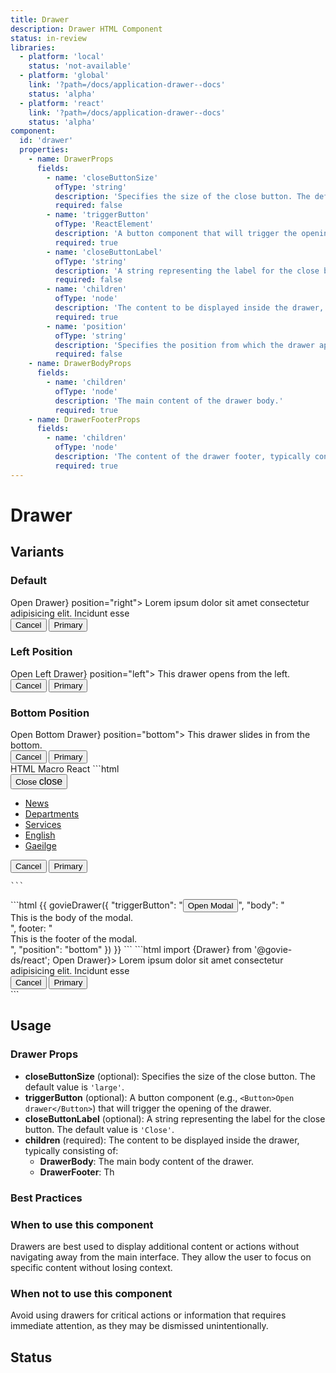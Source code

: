 ```yaml
---
title: Drawer
description: Drawer HTML Component
status: in-review
libraries:
  - platform: 'local'
    status: 'not-available'
  - platform: 'global'
    link: '?path=/docs/application-drawer--docs'
    status: 'alpha'
  - platform: 'react'
    link: '?path=/docs/application-drawer--docs'
    status: 'alpha'
component:
  id: 'drawer'
  properties:
    - name: DrawerProps
      fields:
        - name: 'closeButtonSize'
          ofType: 'string'
          description: 'Specifies the size of the close button. The default value is large.'
          required: false
        - name: 'triggerButton'
          ofType: 'ReactElement'
          description: 'A button component that will trigger the opening of the drawer.'
          required: true
        - name: 'closeButtonLabel'
          ofType: 'string'
          description: 'A string representing the label for the close button. The default value is Close.'
          required: false
        - name: 'children'
          ofType: 'node'
          description: 'The content to be displayed inside the drawer, typically DrawerBody and DrawerFooter.'
          required: true
        - name: 'position'
          ofType: 'string'
          description: 'Specifies the position from which the drawer appears. Options: left, right, bottom.'
          required: false
    - name: DrawerBodyProps
      fields:
        - name: 'children'
          ofType: 'node'
          description: 'The main content of the drawer body.'
          required: true
    - name: DrawerFooterProps
      fields:
        - name: 'children'
          ofType: 'node'
          description: 'The content of the drawer footer, typically containing action buttons.'
          required: true
---
```


# Drawer

## Variants

### Default

<ComponentContainer>
  <Drawer triggerButton={<Button>Open Drawer</Button>} position="right">
    <DrawerBody>
      Lorem ipsum dolor sit amet consectetur adipisicing elit. Incidunt esse
    </DrawerBody>
    <DrawerFooter key="footer">
      <div className="gi-flex gi-flex-col-reverse gi-gap-4 xs:gi-gap-6 xs:gi-justify-end xs:gi-flex-row">
        <Button
          variant="secondary"
          appearance="dark"
          className="gi-justify-center xs:gi-justify-start"
        >
          Cancel
        </Button>
        <Button className="gi-justify-center xs:gi-justify-start">
          Primary
        </Button>
      </div>
    </DrawerFooter>
  </Drawer>
</ComponentContainer>

### Left Position

<ComponentContainer>
  <Drawer triggerButton={<Button>Open Left Drawer</Button>} position="left">
    <DrawerBody>This drawer opens from the left.</DrawerBody>
    <DrawerFooter key="footer">
      <div className="gi-flex gi-flex-col-reverse gi-gap-4 xs:gi-gap-6 xs:gi-justify-end xs:gi-flex-row">
        <Button
          variant="secondary"
          appearance="dark"
          className="gi-justify-center xs:gi-justify-start"
        >
          Cancel
        </Button>
        <Button className="gi-justify-center xs:gi-justify-start">
          Primary
        </Button>
      </div>
    </DrawerFooter>
  </Drawer>
</ComponentContainer>

### Bottom Position

<ComponentContainer>
  <Drawer triggerButton={<Button>Open Bottom Drawer</Button>} position="bottom">
    <DrawerBody>This drawer slides in from the bottom.</DrawerBody>
    <DrawerFooter key="footer">
      <div className="gi-flex gi-flex-col-reverse gi-gap-4 xs:gi-gap-6 xs:gi-justify-end xs:gi-flex-row">
        <Button
          variant="secondary"
          appearance="dark"
          className="gi-justify-center xs:gi-justify-start"
        >
          Cancel
        </Button>
        <Button className="gi-justify-center xs:gi-justify-start">
          Primary
        </Button>
      </div>
    </DrawerFooter>
  </Drawer>
</ComponentContainer>
<Tabs id="tab1">
  <TabList>
    <TabItem value="tab11" checked>
      HTML
    </TabItem>
    <TabItem value="tab12">
      Macro
    </TabItem>
    <TabItem value="tab13">React</TabItem>
  </TabList>
  <TabPanel value="tab11">
    ```html
    <div class="gi-modal gi-modal-open" data-element="modal">
      <div class="gi-modal-container-control gi-modal-container-right gi-drawer-container">
        <div>
          <button class="gi-btn gi-btn-flat-dark gi-btn-small gi-modal-icon">
            Close
            <span role="presentation" class="material-symbols-outlined gi-block" style="font-size: 16px;">close</span>
          </button>
        </div>
        <div>
          <div class="gi-modal-body gi-drawer-body gi-border-t-xs gi-border-t-gray-100">
            <ul>
              <li>
                <a aria-label="News" href="#" class="gi-list-item">
                  <span class="gi-text-sm gi-ml-1 gi-font-bold">News</span>
                </a>
              </li>
              <li>
                <a aria-label="Departments" href="#" class="gi-list-item">
                  <span class="gi-text-sm gi-ml-1 gi-font-bold">Departments</span>
                </a>
              </li>
              <li>
                <a aria-label="Services" href="#" class="gi-list-item">
                  <span class="gi-text-sm gi-ml-1 gi-font-bold">Services</span>
                </a>
              </li>
              <li>
                <a aria-label="English" href="#" class="gi-list-item">
                  <span class="gi-text-sm gi-ml-1">English</span>
                </a>
              </li>
              <li>
                <a aria-label="Gaeilge" href="#" class="gi-list-item">
                  <span class="gi-text-sm gi-ml-1">Gaeilge</span>
                </a>
              </li>
            </ul>
          </div>
          <div class="gi-modal-footer gi-drawer-footer">
            <div class="gi-flex gi-flex-col-reverse gi-gap-4 xs:gi-gap-6 xs:gi-justify-end xs:gi-flex-row">
              <button class="gi-btn gi-btn-secondary-dark gi-btn-regular gi-justify-center xs:gi-justify-start">
                Cancel
              </button>
              <button class="gi-btn gi-btn-primary gi-btn-regular gi-justify-center xs:gi-justify-start">
                Primary
              </button>
            </div>
          </div>
        </div>
      </div>
    </div>

    ```

  </TabPanel>
  <TabPanel value="tab12">
    ```html
        {{ govieDrawer({
          "triggerButton": "<button class=\"gi-btn gi-btn-primary gi-btn-regular\">Open Modal</button>",
          "body": "<div>This is the body of the modal.</div>",
          footer: "<div>This is the footer of the modal.</div>",
          "position": "bottom"
        }) }}
    ```
  </TabPanel>
  <TabPanel value="tab13">
    ```html import {Drawer} from '@govie-ds/react';
    <Drawer triggerButton={<Button>Open Drawer</Button>}>
      <DrawerBody>
        <Paragraph>
          Lorem ipsum dolor sit amet consectetur adipisicing elit. Incidunt esse
        </Paragraph>
      </DrawerBody>
      <DrawerFooter key="footer">
        <div className="gi-flex gi-flex-col-reverse gi-gap-4 xs:gi-gap-6 xs:gi-justify-end xs:gi-flex-row">
          <Button
            variant="secondary"
            appearance="dark"
            className="gi-justify-center xs:gi-justify-start"
          >
            Cancel
          </Button>
          <Button className="gi-justify-center xs:gi-justify-start">
            Primary
          </Button>
        </div>
      </DrawerFooter>
    </Drawer>
    ```
  </TabPanel>
</Tabs>

## Usage

<ComponentPropertiesTable componentId="drawer" />

### Drawer Props

- **closeButtonSize** (optional): Specifies the size of the close button. The default value is `'large'`.
- **triggerButton** (optional): A button component (e.g., `<Button>Open drawer</Button>`) that will trigger the opening of the drawer.
- **closeButtonLabel** (optional): A string representing the label for the close button. The default value is `'Close'`.
- **children** (required): The content to be displayed inside the drawer, typically consisting of:
  - **DrawerBody**: The main body content of the drawer.
  - **DrawerFooter**: Th

### Best Practices

### When to use this component

Drawers are best used to display additional content or actions without navigating away from the main interface. They allow the user to focus on specific content without losing context.

### When not to use this component

Avoid using drawers for critical actions or information that requires immediate attention, as they may be dismissed unintentionally.

## Status

<ComponentStatusBlock componentId="drawer" />
